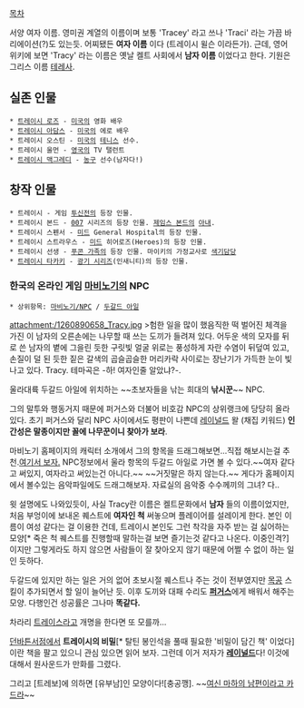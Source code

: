 [[목차]]

서양 여자 이름.
영미권 계열의 이름이며 보통 'Tracey' 라고 쓰나 'Traci' 라는 가끔 바리에이션(?)도 있는듯. 어찌됐든 '''여자 이름''' 이다 (트레이시 윌슨 이라든가). 근데, 영어 위키에 보면 'Tracy' 라는 이름은 옛날 켈트 사회에서 '''남자 이름''' 이었다고 한다. 
기원은 그리스 이름 [[테레사]].

== 실존 인물 ==
 * [[트레이시 로즈]] - [[미국]]의 영화 배우
 * [[트레이시 아담스]] - [[미국]]의 에로 배우
 * 트레이시 오스틴 - [[미국]]의 [[테니스]] 선수.
 * 트레이시 울먼 - [[영국]]의 TV 탤런트
 * [[트레이시 맥그레디]] - [[농구]] 선수(남자다!)

== 창작 인물 ==
 * 트레이시 - 게임 [[투신전]]의 등장 인물.
 * 트레이시 본드 - [[007]] 시리즈의 등장 인물. [[제임스 본드]]의 [[아내]].
 * 트레이시 스펜서 - [[미드]] General Hospital의 등장 인물.
 * 트레이시 스트라우스 - [[미드]] 히어로즈(Heroes)의 등장 인물.
 * 트레이시 선생 - [[푸콘 가족]]의 등장 인물. 마이키의 가정교사로 [[색기담당]]
 * [[트레이시 타카키]] - [[광기 시리즈]](인새니티)의 등장 인물.
=== 한국의 온라인 게임 [[마비노기]]의 NPC ===
 * 상위항목: [[마비노기/NPC]] / [[두갈드 아일]]
attachment:/1260890658_Tracy.jpg
>험한 일을 많이 했음직한 떡 벌어진 체격을 가진 이 남자의 오른손에는 나무할 때 쓰는 도끼가 들려져 있다. 어두운 색의 모자를 뒤로 쓴 남자의 볕에 그을린 듯한 구릿빛 얼굴 위로는 풍성하게 자란 수염이 뒤덮여 있고, 손질이 덜 된 듯한 짙은 갈색의 곱슬곱슬한 머리카락 사이로는 장난기가 가득한 눈이 빛나고 있다.
Tracy. 테마곡은 -하! 여자인줄 알았냐?-.

울라대륙 두갈드 아일에 위치하는 ~~초보자들을 낚는 희대의 '''낚시꾼'''~~ NPC.

그의 말투와 행동거지 때문에 퍼거스와 더불어 비호감 NPC의 상위랭크에 당당히 올라 있다. 초기 퍼거스와 달리 NPC 사이에서도 평판이 나쁜데 [[레이널드]] 왈 (채집 키워드) '''인간성은 말종이지만 꼴에 나무꾼이니 찾아가 보라'''.

마비노기 홈페이지의 캐릭터 소개에서 그의 항목을 드래그해보면...직접 해보시는걸 추천.[http://www.mabinogi.com/C3/Intro/information.asp?flag=npc&continent=1&region=32#tab_position 여기서 보자.] NPC정보에서 울라 항목의 두갈드 아일로 가면 볼 수 있다.~~여자 같다고 써있지, 여자라고 써있는건 아니다.~~ ~~거짓말은 하지 않는다.~~ 게다가 홈페이지에서 볼수있는 음악파일에도 드래그해보자. 자료실의 음악중 수수께끼의 그녀? 다..

윗 설명에도 나와있듯이, 사실 Tracy란 이름은 켈트문화에서 '''남자''' 들의 이름이었지만, 처음 부엉이에 보내온 퀘스트에 '''여자인 척''' 써놓으며 플레이어를 설레이게 한다. 본인 이름이 여성 같다는 걸 이용한 건데, 트레이시 본인도 그런 착각을 자주 받는 걸 싫어하는 모양[* 죽은 척 퀘스트를 진행할때 말하는걸 보면 즐기는것 같다고 나온다. 이중인격?] 이지만 그렇게라도 하지 않으면 사람들이 잘 찾아오지 않기 때문에 어쩔 수 없이 하는 일인 듯하다.

두갈드에 있지만 하는 일은 거의 없어 초보시절 퀘스트나 주는 것이 전부였지만 [[목공]] 스킬이 추가되면서 할 일이 늘어난 듯. 이후 도끼와 대패 수리도 '''[[퍼거스(마비노기)|퍼거스]]'''에게 배워서 해주는 모양. 다행인건 성공률은 그나마 '''똑같다.'''

차라리 [[트레이스]]라고 개명을 한다면 또 모를까…

[[던바튼]]서점에서 '''트레이시의 비밀'''[* 탈틴 봉인석을 풀때 필요한 '비밀이 담긴 책' 이었다]이란 책을 팔고 있으니 관심 있으면 읽어 보자. 그런데 이거 저자가 '''[[레이널드]]'''다! 이것에 대해서 원사운드가 만화를 그렸다. 

그리고 [트레보]에 의하면 [유부남]인 모양이다![충공깽].
~~[http://kezs.egloos.com/2164616 여신 마하의 남편이라고 카드라]~~
